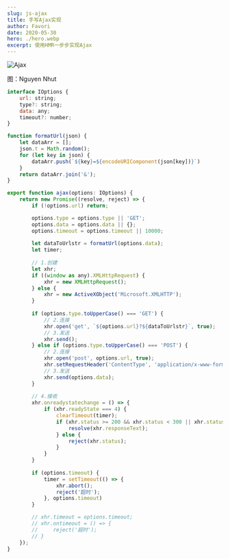 ```yaml
---
slug: js-ajax
title: 手写Ajax实现
author: Favori
date: 2020-05-30
hero: ./hero.webp
excerpt: 使用HMR一步步实现Ajax
---
```


![Ajax](./hero.webp)


<div className={'img-desc'}>图：Nguyen Nhut</div>

```js
interface IOptions {
    url: string;
    type?: string;
    data: any;
    timeout?: number;
}

function formatUrl(json) {
    let dataArr = [];
    json.t = Math.random();
    for (let key in json) {
        dataArr.push(`${key}=${encodeURIComponent(json[key])}`)
    }
    return dataArr.join('&');
}

export function ajax(options: IOptions) {
    return new Promise((resolve, reject) => {
        if (!options.url) return;

        options.type = options.type || 'GET';
        options.data = options.data || {};
        options.timeout = options.timeout || 10000;
    
        let dataToUrlstr = formatUrl(options.data);
        let timer;
    
        // 1.创建
        let xhr;
        if ((window as any).XMLHttpRequest) {
            xhr = new XMLHttpRequest();
        } else {
            xhr = new ActiveXObject('Microsoft.XMLHTTP');
        }
    
        if (options.type.toUpperCase() === 'GET') {
            // 2.连接
            xhr.open('get', `${options.url}?${dataToUrlstr}`, true);
            // 3.发送
            xhr.send();
        } else if (options.type.toUpperCase() === 'POST') {
            // 2.连接
            xhr.open('post', options.url, true);
            xhr.setRequestHeader('ContentType', 'application/x-www-form-urlencoded');
            // 3.发送
            xhr.send(options.data);
        }
    
        // 4.接收
        xhr.onreadystatechange = () => {
            if (xhr.readyState === 4) {
                clearTimeout(timer);
                if (xhr.status >= 200 && xhr.status < 300 || xhr.status === 304) {
                    resolve(xhr.responseText);
                } else {
                    reject(xhr.status);
                }
            }
        }
    
        if (options.timeout) {
            timer = setTimeout(() => {
                xhr.abort();
                reject('超时');
            }, options.timeout)
        }

        // xhr.timeout = options.timeout;
        // xhr.ontimeout = () => {
        //     reject('超时');
        // }
    });
}

```